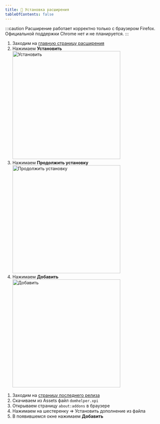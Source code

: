 ```yaml
---
title: 🔧 Установка расширения
tableOfContents: false
---
```



:::caution
Расширение работает корректно только с браузером Firefox. Официальной поддержки Chrome нет и не планируется.
:::

<Tabs>

<TabItem label="Автоматически" icon="setting">
<Card>

1.  Заходим на [главную страницу расширения](https://authfailed.github.io/domru-helper/)
2.  Нажимаем **Установить**
    <img
      src="/domru-helper/images/setup-install.png"
      alt="Установить"
      width="350px"
    />
3.  Нажимаем **Продолжить установку**
    <img
      src="/domru-helper/images/setup-continueinstall.png"
      alt="Продолжить установку"
      width="350px"
    />
4.  Нажимаем **Добавить**
    <img
      src="/domru-helper/images/setup-add.png"
      alt="Добавить"
      width="350px"
    />

</Card>
</TabItem>

<TabItem label="Вручную" icon="setting">
<Card>

1. Заходим на [страницу последнего релиза](https://github.com/AuthFailed/domru-helper/releases/latest)
2. Скачиваем из Assets файл `domhelper.xpi`
3. Открываем страницу `about:addons` в браузере
4. Нажимаем на шестеренку => Установить дополнение из файла
5. В появившемся окне нажимаем **Добавить**

</Card>
</TabItem>

</Tabs>
